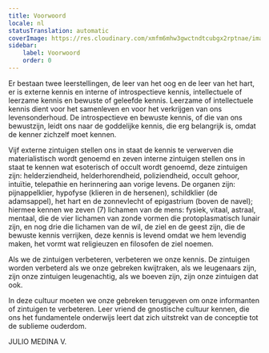 ```yaml
---
title: Voorwoord
locale: nl
statusTranslation: automatic
coverImage: https://res.cloudinary.com/xmfm6mhw3gwctndtcubgx2rptnae/image/upload/v1741354450/small_cover_introduccion_a_la_gnosis_57a3fc8d72.webp
sidebar:
    label: Voorwoord
    order: 0
---
```

Er bestaan twee leerstellingen, de leer van het oog en de leer van het hart, er is externe kennis en interne of introspectieve kennis, intellectuele of leerzame kennis en bewuste of geleefde kennis. Leerzame of intellectuele kennis dient voor het samenleven en voor het verkrijgen van ons levensonderhoud. De introspectieve en bewuste kennis, of die van ons bewustzijn, leidt ons naar de goddelijke kennis, die erg belangrijk is, omdat de kenner zichzelf moet kennen.

Vijf externe zintuigen stellen ons in staat de kennis te verwerven die materialistisch wordt genoemd en zeven interne zintuigen stellen ons in staat te kennen wat esoterisch of occult wordt genoemd, deze zintuigen zijn: helderziendheid, helderhorendheid, poliziendheid, occult gehoor, intuïtie, telepathie en herinnering aan vorige levens. De organen zijn: pijnappelklier, hypofyse (klieren in de hersenen), schildklier (de adamsappel), het hart en de zonnevlecht of epigastrium (boven de navel); hiermee kennen we zeven (7) lichamen van de mens: fysiek, vitaal, astraal, mentaal, die de vier lichamen van zonde vormen die protoplasmatisch lunair zijn, en nog drie die lichamen van de wil, de ziel en de geest zijn, die de bewuste kennis verrijken, deze kennis is levend omdat we hem levendig maken, het vormt wat religieuzen en filosofen de ziel noemen.

Als we de zintuigen verbeteren, verbeteren we onze kennis. De zintuigen worden verbeterd als we onze gebreken kwijtraken, als we leugenaars zijn, zijn onze zintuigen leugenachtig, als we boeven zijn, zijn onze zintuigen dat ook.

In deze cultuur moeten we onze gebreken teruggeven om onze informanten of zintuigen te verbeteren. Leer vriend de gnostische cultuur kennen, die ons het fundamentele onderwijs leert dat zich uitstrekt van de conceptie tot de sublieme ouderdom.

JULIO MEDINA V.
